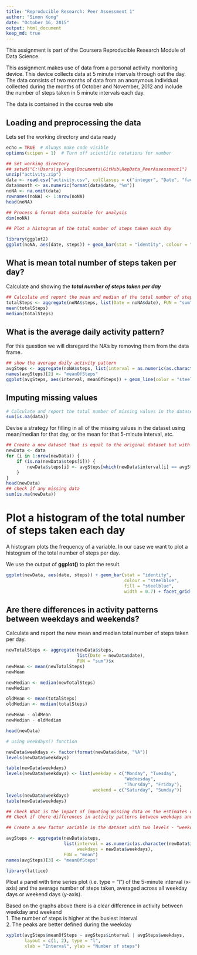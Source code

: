 ```yaml
---
title: "Reproducible Research: Peer Assessment 1"
author: "Simon Kong"
date: "October 16, 2015"
output: html_document
keep_md: true
---
```

This assignment is part of the Coursera Reproducible Research Module of Data Science. 

This assignment makes use of data from a personal activity monitoring device. This device collects data at 5 minute intervals through out the day. The data consists of two months of data from an anonymous individual collected during the months of October and November, 2012 and include the number of steps taken in 5 minute intervals each day.

The data is contained in the course web site  

## Loading and preprocessing the data

Lets set the working directory and data ready
```r
echo = TRUE  # Always make code visible
options(scipen = 1)  # Turn off scientific notations for number

## Set working directory
## setwd("C:\Users\sy.kong\Documents\GitHub\RepData_PeerAssessment1")
unzip("activity.zip")
data <- read.csv("activity.csv", colClasses = c("integer", "Date", "factor"))
data$month <- as.numeric(format(data$date, "%m"))
noNA <- na.omit(data)
rownames(noNA) <- 1:nrow(noNA)
head(noNA)

## Process & format data suitable for analysis
dim(noNA)

## Plot a histogram of the total number of steps taken each day

library(ggplot2)
ggplot(noNA, aes(date, steps)) + geom_bar(stat = "identity", colour = "steelblue", fill = "steelblue", width = 0.7) 

```
## What is mean total number of steps taken per day?
Calculate and showing the ***total number of steps taken per day***
```r

## Calculate and report the mean and median of the total number of steps taken per day
totalSteps <- aggregate(noNA$steps, list(Date = noNA$date), FUN = "sum")$x
mean(totalSteps)
median(totalSteps)


```
## What is the average daily activity pattern?
For this question we will disregard the NA's by removing them from the data frame. 
```r
## show the average daily activity pattern
avgSteps <- aggregate(noNA$steps, list(interval = as.numeric(as.character(noNA$interval))), FUN = "mean")
names(avgSteps)[2] <- "meanOfSteps"
ggplot(avgSteps, aes(interval, meanOfSteps)) + geom_line(color = "steelblue", size = 0.8) + labs(title = "Time Series Plot of the 5-minute Interval", x = "5-minute intervals", y = "Average Number of Steps Taken")

```


## Imputing missing values
```r
# Calculate and report the total number of missing values in the dataset (i.e. the total number of rows with NAs)
sum(is.na(data))
```

Devise a strategy for filling in all of the missing values in the dataset using mean/median for that day, or the mean for that 5-minute interval, etc.
```r
## Create a new dataset that is equal to the original dataset but with the missing data filled in.
newData <- data 
for (i in 1:nrow(newData)) {
    if (is.na(newData$steps[i])) {
        newData$steps[i] <- avgSteps[which(newData$interval[i] == avgSteps$interval), ]$meanOfSteps
    }
}
head(newData)
## check if any missing data
sum(is.na(newData))
```
# Plot a histogram of the total number of steps taken each day 
A histogram plots the frequency of a variable. In our case we want to plot a histogram of the total number of steps per day. 

We use the output of **ggplot()** to plot the result.

```r
ggplot(newData, aes(date, steps)) + geom_bar(stat = "identity",
                                             colour = "steelblue",
                                             fill = "steelblue",
                                             width = 0.7) + facet_grid(. ~ month, scales = "free") + labs(title = "Histogram of Total Number of Steps Taken Each Day (no missing data)", x = "Date", y = "Total number of steps")

```
## Are there differences in activity patterns between weekdays and weekends?
Calculate and report the new mean and median total number of steps taken per day. 
```r

newTotalSteps <- aggregate(newData$steps, 
                           list(Date = newData$date), 
                           FUN = "sum")$x
newMean <- mean(newTotalSteps)
newMean

newMedian <- median(newTotalSteps)
newMedian

oldMean <- mean(totalSteps)
oldMedian <- median(totalSteps)

newMean - oldMean
newMedian - oldMedian

head(newData)

# using weekdays() function

newData$weekdays <- factor(format(newData$date, "%A"))
levels(newData$weekdays)

table(newData$weekdays)
levels(newData$weekdays) <- list(weekday = c("Monday", "Tuesday",
                                             "Wednesday", 
                                             "Thursday", "Friday"),
                                 weekend = c("Saturday", "Sunday"))
levels(newData$weekdays)
table(newData$weekdays)

## check What is the impact of imputing missing data on the estimates of the total daily number of steps?
## Check if there differences in activity patterns between weekdays and weekends?

## Create a new factor variable in the dataset with two levels - "weekday" and "weekend" indicating whether a given date is a weekday or weekend day.

avgSteps <- aggregate(newData$steps, 
                      list(interval = as.numeric(as.character(newData$interval)), 
                           weekdays = newData$weekdays),
                      FUN = "mean")
names(avgSteps)[3] <- "meanOfSteps"

library(lattice)
```
Ploat a panel with time series plot (i.e. type = "l") of the 5-minute interval (x-axis) and the average number of steps taken, averaged across all weekday days or weekend days (y-axis). 

Based on the graphs above there is a clear difference in activity between weekday and weekend   
1. The number of steps is higher at the busiest interval   
2. The peaks are better defined during the weekday  
```r
xyplot(avgSteps$meanOfSteps ~ avgSteps$interval | avgSteps$weekdays, 
       layout = c(1, 2), type = "l", 
       xlab = "Interval", ylab = "Number of steps")
```
 